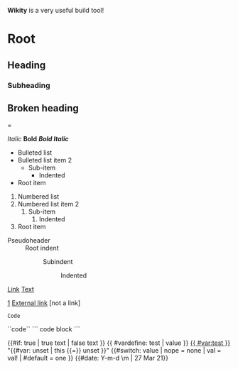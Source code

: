 '''Wikity''' is a very useful build tool!

= Root =
== Heading ==
=== Subheading ===
== Broken heading ===

''Italic''
'''Bold'''
'''''Bold Italic'''''

* Bulleted list
* Bulleted list item 2
** Sub-item
*** Indented
* Root item
# Numbered list
# Numbered list item 2
## Sub-item
### Indented
# Root item

;Pseudoheader
: Root indent
:: Subindent
::: Indented

[[Link]]
[[Link|Text]]

[https://github.com]
[https://google.com External link]
[not a link]

{{subst}}
{{subst|Hello!}}
{{nonexistent template}}

<script src="malicious.js"></script>
<code>Code</code>

``code``
```
code block
```

{{#if: true | true text | false text }}
{{ #vardefine: test | value }}
[[{{ #var:test }}]]
"{{#var: unset | this {{=}} unset }}"
{{#switch: value
| nope = none
| val = val!
| #default = one
}}
{{#date: Y-m-d \m | 27 Mar 21}}

{{displaytitle: Example}}
